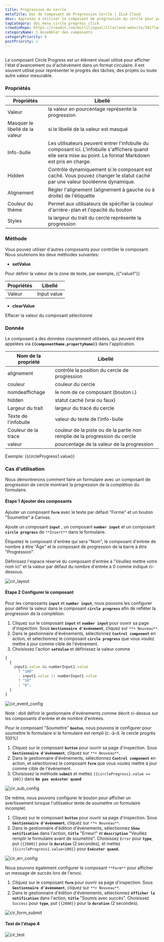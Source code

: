 ```yaml
---
title: Progression du cercle
metaTitle: Doc de Composant de Progression Cercle | ILLA Cloud
desc: Apprenez à utiliser le composant de progression du cercle pour personnaliser et décorer votre application dans ILLA Cloud.
tagCategory: doc_menu_circle_progress_click
crowdinRepo: https://crowdin.com/multilingual/illacloud-website/391?languages=fr&filter=basic&value=0
categoryName: 🧬 Assembler des composants
categoryPriority: 6
postPriority: 1
---
```


## <h2 hidden>Quel est le progrès du Cercle ?</h2>

Le composant Circle Progress est un élément visuel utilisé pour afficher l'état d'avancement ou d'achèvement dans un format circulaire. Il est souvent utilisé pour représenter le progrès des tâches, des projets ou toute autre valeur mesurable.

### Propriétés

| Propriétés                      | Libellé                                                                                                                                                      |
| ------------------------------- | ------------------------------------------------------------------------------------------------------------------------------------------------------------ |
| Valeur                          | la valeur en pourcentage représente la progression                                                                                                           |
| Masquer le libellé de la valeur | si le libellé de la valeur est masqué                                                                                                                        |
| Info-bulle                      | Les utilisateurs peuvent entrer l'infobulle du composant ici. L'infobulle s'affichera quand elle sera mise au point. Le format Markdown est pris en charge.  |
| Hidden                          | Contrôle dynamiquement si le composant est caché. Vous pouvez changer le statut caché par une valeur booléenne dynamique.                                    |
| Alignement                      | Régler l'alignement (alignement à gauche ou à droite) de l'étiquette                                                                                         |
| Couleur du thème                | Permet aux utilisateurs de spécifier la couleur d'arrière-plan et l'opacité du bouton                                                                        |
| Styles                          | la largeur du trait du cercle représente la progression                                                                                                      |

### Méthode

Vous pouvez utiliser d'autres composants pour contrôler le composant. Nous soutenons les deux méthodes suivantes:

-   **setValue**

Pour définir la valeur de la zone de texte, par exemple, {{"value1"}}

| Propriétés  | Libellé     |
| ----------- | ----------- |
| Valeur      | Input value |

-   **clearValue**

Effacer la valeur du composant sélectionné

### Donnée

Le composant a des données couramment utilisées, qui peuvent être appelées via **`{{componentName.propertyName}}`** dans l'application.

| Nom de la propriété    | Libellé                                                                     |
| ---------------------- | --------------------------------------------------------------------------- |
| alignement             | contrôle la position du cercle de progression                               |
| couleur                | couleur du cercle                                                           |
| nomdeaffichage         | le nom de ce composant (bouton i.)                                          |
| hidden                 | statut caché (vrai ou faux)                                                 |
| Largeur du trait       | largeur du tracé du cercle                                                  |
| Texte de l'infobulle   | valeur du texte de l'info-bulle                                             |
| Couleur de la trace    | couleur de la piste ou de la partie non remplie de la progression du cercle |
| valeur                 | pourcentage de la valeur de la progression                                  |

Exemple: {{circleProgress1.value}}

### Cas d'utilisation

Nous démontrerons comment faire un formulaire avec un composant de progression de cercle montrant la progression de la complétion du formulaire.

#### Étape 1 Ajouter des composants

Ajouter un composant **`form`** avec le texte par défaut "Forme" et un bouton "Soumettre" à Canvas.

Ajoute un composant **`input`** , un composant **`number input`** et un composant **`circle progress`** de `**Insert**` dans le formulaire.

Étiquetez le composant d'entrée qui sera "Nom", le composant d'entrée de nombre à être "Âge" et le composant de progression de la barre à être "Progression".

Définissez l'espace réservé du composant d'entrée à "Veuillez mettre votre nom ici" et la valeur par défaut du nombre d'entrée à 0 comme indiqué ci-dessous.

![cir_layout](https://cdn.illacloud.com/official-website/img/official-site/components/cir_layout.jpg)

#### Étape 2 Configurer le composant

Pour les composants **`input`** et **`number input`**, nous pouvons les configurer pour définir la valeur dans le composant **`circle progress`** afin de refléter la progression de la complétion.

1.  Cliquez sur le composant **`input`** et **`number input`** pour ouvrir sa page d'inspection. Sous **`Gestionnaire d'événement`**, cliquez sur `**+ Nouveau**`.
2.  Dans le gestionnaire d'événements, sélectionnez **`Control component`** en action, et sélectionnez le composant **`circle progress`** que vous voulez mettre à jour comme cible de l'événement.
3.  Choisissez l'action **`setValue`** et définissez la valeur comme

```jsx
{
  {
    input1.value && numberInput1.value
      ? "100"
      : input1.value || numberInput1.value
      ? "50"
      : "0";
  }
}
```

![cir_event_config](https://cdn.illacloud.com/official-website/img/official-site/components/cir_event_config.jpg)

Note : doit définir le gestionnaire d'événements comme décrit ci-dessus sur les composants d'entrée et de nombre d'entrées.

Pour le composant "Soumettre" **`bouton`**, nous pouvons le configurer pour soumettre le formulaire si le formulaire est rempli (c.-à-d. le cercle progrès 100%)

1.  Cliquez sur le composant **`button`** pour ouvrir sa page d'inspection. Sous **`Gestionnaire d'événement`**, cliquez sur `**+ Nouveau**`.
2.  Dans le gestionnaire d'événements, sélectionnez **`Control component`** en action, et sélectionnez le composant **`form`** que vous voulez mettre à jour comme cible de l'événement.
3.  Choisissez la méthode **`submit`** et mettez `{{circleProgress1.value == 100}}` dans **`Ne pas exécuter quand`**

![cir_sub_config](https://cdn.illacloud.com/official-website/img/official-site/components/cir_sub_config.jpg)

De même, nous pouvons configurer le bouton pour afficher un avertissement lorsque l'utilisateur tente de soumettre un formulaire incomplet.

1.  Cliquez sur le composant **`button`** pour ouvrir sa page d'inspection. Sous **`Gestionnaire d'événement`**, cliquez sur `**+ Nouveau**`.
2.  Dans le gestionnaire d'édition d'événements, sélectionnez **`Show notification`** dans l'action, **`title`** "Erreur!" et **`description`** "Veuillez remplir le formulaire avant de soumettre". Choisissez `Error` pour **`type`**, put `{{2000}}` pour la **`duration`** (2 secondes), et mettez `{{circleProgress1.value<100}}` pour **`Exécuter quand`.**

![cir_err_config](https://cdn.illacloud.com/official-website/img/official-site/components/cir_err_config.jpg)

Nous pouvons également configurer le composant `**Form**` pour afficher un message de succès lors de l'envoi.

1.  Cliquez sur le composant **`form`** pour ouvrir sa page d'inspection. Sous **`Gestionnaire d'événement`**, cliquez sur `**+ Nouveau**`.
2.  Dans le gestionnaire d'édition d'événements, sélectionnez **`Afficher la notification`** dans l'action, **`title`** "Soumis avec succès". Choisissez `Success` pour **`type`**, put `{{2000}}` pour la **`duration`** (2 secondes).

![cir_form_submit](https://cdn.illacloud.com/official-website/img/official-site/components/cir_form_submiy.jpg)

#### Test de l'étape 4

![cir_test](https://cdn.illacloud.com/official-website/img/official-site/components/cir_test.gif)
